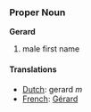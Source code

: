 ===Proper Noun===
'''Gerard'''

# male first name

====Translations====
*[[Dutch]]: gerard ''m''
*[[French]]: [[Gérard]]